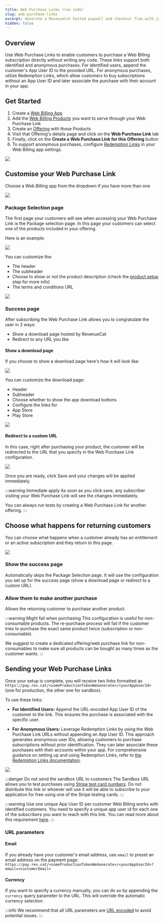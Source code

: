 ```yaml
---
title: Web Purchase Links (low code)
slug: web-purchase-links
excerpt: Generate a RevenueCat hosted paywall and checkout flow with just a few clicks
hidden: false
---
```


## Overview

Use Web Purchase Links to enable customers to purchase a Web Billing subscription directly without writing any code. These links support both identified and anonymous purchases. For identified users, append the customer's App User ID to the provided URL. For anonymous purchases, utilize Redemption Links, which allow customers to buy subscriptions without an App User ID and later associate the purchase with their account in your app.

## Get Started

1. Create a [Web Billing App](/web/web-billing/web-sdk#app-configuration)
2. Add the [Web Billing Products](/web/web-billing/product-setup) you want to serve through your Web Purchase Link
3. Create an [Offering](/tools/offerings-guide) with those Products
4. Visit that Offering's details page and click on the **Web Purchase Link** tab
5. Finally, click on the **Create a Web Purchase Link for this Offering** button
6. To support anonymous purchases, configure [Redemption Links](/web/web-billing/redemption-links) in your Web Billing app settings.

![](/images/web-billing/web-purchase-link-create.png)

## Customise your Web Purchase Link

Choose a Web Billing app from the dropdown if you have more than one

![](/images/web-billing/web-purchase-link-choose-app.png)

### Package Selection page

The first page your customers will see when accessing your Web Purchase Link is the Package selection page.
In this page your customers can select one of the products included in your offering.

Here is an example:

![](/images/web-billing/web-purchase-link-package-example.png)

You can customize the:

- The header
- The subheader
- Choose to show or not the product description (check the [product setup](/web/web-billing/product-setup) step for more info)
- The terms and conditions URL

![](/images/web-billing/web-purchase-link-package-config.png)

### Success page

After subscribing the Web Purchase Link allows you to congratulate the user in 2 ways:

- Show a download page hosted by RevenueCat
- Redirect to any URL you like

#### Show a download page

If you choose to show a download page here's how it will look like:

![](/images/web-billing/web-purchase-link-success-example.png)

You can customize the download page:

- Header
- Subheader
- Choose whether to show the app download buttons
- Configure the links for
- App Store
- Play Store

![](/images/web-billing/web-purchase-link-success-config.png)

#### Redirect to a custom URL

In this case, right after purchasing your product, the customer will be redirected to the URL that you specify in the
Web Purchase Link configuration.

![](/images/web-billing/web-purchase-link-redirect-config.png)

Once you are ready, click Save and your changes will be applied immediately.

:::warning Immediate apply
As soon as you click save, any subscriber visiting your Web Purchase Link will see the changes immediately.

You can always run tests by creating a Web Purchase Link for another offering.
:::

## Choose what happens for returning customers

You can choose what happens when a customer already has an entitlement or an active subscription and they return to this page.

![](/images/web-billing/web-purchase-link-choose-returning-customers.png)

### Show the success page

Automatically skips the Package Selection page. It will use the configuration you set up for the success page (show a download page or redirect to a custom URL).

### Allow them to make another purchase

Allows the returning customer to purchase another product.

:::warning Might fail when purchasing
This configuration is useful for non-consumable products.
The re-purchase process will fail if the customer tries to purchase the exact same product twice (subscription or non-consumable).

We suggest to create a dedicated offering/web purchase link for non-consumables to make sure all products can be bought as many times as the customer wants.
:::

## Sending your Web Purchase Links

Once your setup is complete, you will receive two links formatted as `https://pay.rev.cat/<someProductionTokenWeGenerate>/<yourAppUserId>` (one for production, the other one for sandbox).

To use these links:

- **For Identified Users:** Append the URL-encoded App User ID of the customer to the link. This ensures the purchase is associated with the specific user.​

- **For Anonymous Users:** Leverage Redemption Links by using the Web Purchase Link URLs without appending an App User ID. This approach generates anonymous user IDs, allowing customers to purchase subscriptions without prior identification. They can later associate these purchases with their accounts within your app. For comprehensive guidance on setting up and using Redemption Links, refer to [the Redemption Links documentation](/web/web-billing/redemption-links).

![](/images/web-billing/web-purchase-link-urls.png)

:::danger Do not send the sandbox URL to customers
The Sandbox URL allows you to test purchases using [Stripe test card numbers](https://docs.stripe.com/testing#use-test-cards).
Do not distribute this link or whoever will use it will be able to subscribe to your application for free using one
of the Stripe testing cards.
:::

:::warning Use one unique App User ID per customer
Web Billing works with identified customers. You need to specify a unique app user id for each one of the subscribers you
want to reach with this link. You can read more about this requirement [here](/web/web-billing/web-sdk#identifying-customers).
:::

### URL parameters

#### Email

If you already have your customer's email address, use `email` to preset an email address on the payment page: `https://pay.rev.cat/<someProductionTokenWeGenerate>/<yourAppUserId>?email=<customerEmail>`

#### Currency

If you want to specify a currency manually, you can do so by appending the `currency` query parameter to the URL. This will override the automatic currency selection.

:::info
We recommend that all URL parameters are [URL encoded](https://www.urlencoder.org/) to avoid potential issues.
:::

